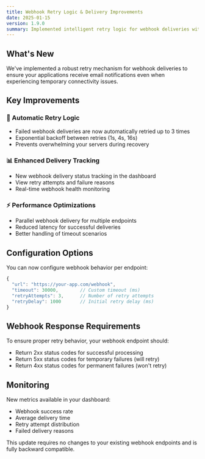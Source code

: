 ```yaml
---
title: Webhook Retry Logic & Delivery Improvements
date: 2025-01-15
version: 1.9.0
summary: Implemented intelligent retry logic for webhook deliveries with exponential backoff, improving reliability for webhook endpoints experiencing temporary issues.
---
```


## What's New

We've implemented a robust retry mechanism for webhook deliveries to ensure your applications receive email notifications even when experiencing temporary connectivity issues.

## Key Improvements

### 🔄 Automatic Retry Logic
- Failed webhook deliveries are now automatically retried up to 3 times
- Exponential backoff between retries (1s, 4s, 16s)
- Prevents overwhelming your servers during recovery

### 📊 Enhanced Delivery Tracking
- New webhook delivery status tracking in the dashboard
- View retry attempts and failure reasons
- Real-time webhook health monitoring

### ⚡ Performance Optimizations
- Parallel webhook delivery for multiple endpoints
- Reduced latency for successful deliveries
- Better handling of timeout scenarios

## Configuration Options

You can now configure webhook behavior per endpoint:

```javascript
{
  "url": "https://your-app.com/webhook",
  "timeout": 30000,        // Custom timeout (ms)
  "retryAttempts": 3,      // Number of retry attempts
  "retryDelay": 1000       // Initial retry delay (ms)
}
```

## Webhook Response Requirements

To ensure proper retry behavior, your webhook endpoint should:
- Return 2xx status codes for successful processing
- Return 5xx status codes for temporary failures (will retry)
- Return 4xx status codes for permanent failures (won't retry)

## Monitoring

New metrics available in your dashboard:
- Webhook success rate
- Average delivery time
- Retry attempt distribution
- Failed delivery reasons

This update requires no changes to your existing webhook endpoints and is fully backward compatible. 